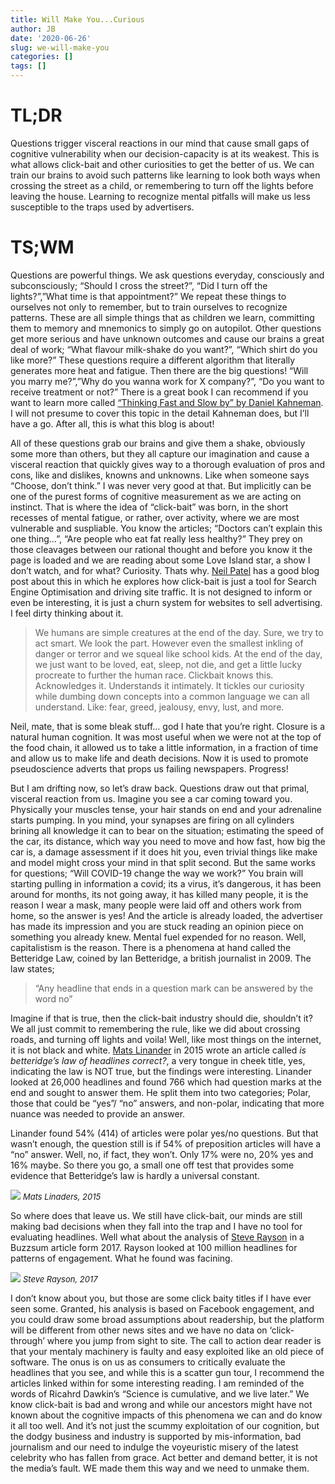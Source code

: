 ```yaml
---
title: Will Make You...Curious
author: JB
date: '2020-06-26'
slug: we-will-make-you
categories: []
tags: []
---
```


# TL;DR

Questions trigger visceral reactions in our mind that cause small gaps of cognitive vulnerability when our decision-capacity is at its weakest. This is what allows click-bait and other curiosities to get the better of us. We can train our brains to avoid such patterns like learning to look both ways when crossing the street as a child, or remembering to turn off the lights before leaving the house. Learning to recognize mental pitfalls will make us less susceptible to the traps used by advertisers.

# TS;WM

Questions are powerful things. We ask questions everyday, consciously and subconsciously; “Should I cross the street?”, “Did I turn off the lights?”,”What time is that appointment?” We repeat these things to ourselves not only to remember, but to train ourselves to recognize patterns. These are all simple things that as children we learn, committing them to memory and mnemonics to simply go on autopilot. Other questions get more serious and have unknown outcomes and cause our brains a great deal of work; “What flavour milk-shake do you want?”, “Which shirt do you like more?” These questions require a different algorithm that literally generates more heat and fatigue. Then there are the big questions! “Will you marry me?”,”Why do you wanna work for X company?”, “Do you want to receive treatment or not?” There is a great book I can recommend if you want to learn more called [“Thinking Fast and Slow by” by Daniel Kahneman](https://www.amazon.co.uk/Thinking-Fast-Slow-Daniel-Kahneman/dp/0141033576). I will not presume to cover this topic in the detail Kahneman does, but I’ll have a go. After all, this is what this blog is about!

All of these questions grab our brains and give them a shake, obviously some more than others, but they all capture our imagination and cause a visceral reaction that quickly gives way to a thorough evaluation of pros and cons, like and dislikes, knowns and unknowns. Like when someone says “Choose, don’t think.” I was never very good at that. But implicitly can be one of the purest forms of cognitive measurement as we are acting on instinct. 
That is where the idea of “click-bait” was born, in the short recesses of mental fatigue, or rather, over activity, where we are most vulnerable and suspliable. You know the articles; “Doctors can’t explain this one thing…”, “Are people who eat fat really less healthy?” They prey on those cleavages between our rational thought and before you know it the page is loaded and we are reading about some Love Island star, a show I don’t watch, and for what? Curiosity. Thats why. [Neil Patel](https://neilpatel.com/blog/why-clickbait-works/) has a good blog post about this in which he explores how click-bait is just a tool for Search Engine Optimisation and driving site traffic. It is not designed to inform or even be interesting, it is just a churn system for websites to sell advertising. I feel dirty thinking about it.

>We humans are simple creatures at the end of the day. Sure, we try to act smart. We look the part. However even the smallest inkling of danger or terror and we squeal like school kids. At the end of the day, we just want to be loved, eat, sleep, not die, and get a little lucky procreate to further the human race. Clickbait knows this. Acknowledges it. Understands it intimately. It tickles our curiosity while dumbing down concepts into a common language we can all understand. Like: fear, greed, jealousy, envy, lust, and more.

Neil, mate, that is some bleak stuff… god I hate that you’re right. Closure is a natural human cognition. It was most useful when we were not at the top of the food chain, it allowed us to take a little information, in a fraction of time and allow us to make life and death decisions. Now it is used to promote pseudoscience adverts that props us failing newspapers. Progress!

But I am drifting now, so let's draw back. Questions draw out that primal, visceral reaction from us. Imagine you see a car coming toward you. Physically your muscles tense, your hair stands on end and your adrenaline starts pumping. In you mind, your synapses are firing on all cylinders brining all knowledge it can to bear on the situation; estimating the speed of the car, its distance, which way you need to move and how fast, how big the car is, a damage assessment if it does hit you, even trivial things like make and model might cross your mind in that split second. But the same works for questions; “Will COVID-19 change the way we work?” You brain will starting pulling in information a covid; its a virus, it's dangerous, it has been around for months, its not going away, it has killed many people, it is the reason I wear a mask, many people were laid off and others work from home, so the answer is yes! And the article is already loaded, the advertiser has made its impression and you are stuck reading an opinion piece on something you already knew. Mental fuel expended for no reason. Well, capitalistism is the reason.
There is a phenomena at hand called the Betteridge Law, coined by Ian Betteridge, a british journalist in 2009. The law states;

> “Any headline that ends in a question mark can be answered by the word no”

Imagine if that is true, then the click-bait industry should die, shouldn't it? We all just commit to remembering the rule, like we did about crossing roads, and turning off lights and voila! Well, like most things on the internet, it is not black and white. [Mats Linander](http://calmerthanyouare.org/2015/03/19/betteridges-law.html) in 2015 wrote an article called *is betteridge's law of headlines correct?*, a very tongue in cheek title, yes, indicating the law is NOT true, but the findings were interesting. Linander looked at 26,000 headlines and found 766 which had question marks at the end and sought to answer them. He split them into two categories; Polar, those that could be “yes”/ “no” answers, and non-polar, indicating that more nuance was needed to provide an answer.

Linander found 54% (414) of articles were polar yes/no questions. But that wasn’t enough, the question still is if 54% of preposition articles will have a “no” answer. Well, no, if fact, they won’t. Only 17% were no, 20% yes and 16% maybe. So there you go, a small one off test that provides some evidence that Betteridge’s law is hardly a universal constant.

<img src="https://calmerthanyouare.org/img/betteridge_answer_pie.png">
<font size="2">*Mats Linaders, 2015*</font>

So where does that leave us. We still have click-bait, our minds are still making bad decisions when they fall into the trap and I have no tool for evaluating headlines. Well what about the analysis of [Steve Rayson](https://buzzsumo.com/blog/most-shared-headlines-study/) in a Buzzsum article form 2017. Rayson looked at 100 million headlines for patterns of engagement. What he found was facining. 

<img src="https://buzzsumo.com/wp-content/resize/uploads/2017/06/TopHeadlinePhrases.jpg__w0">
<font size="2">*Steve Rayson, 2017*</font>

I don’t know about you, but those are some click baity titles if I have ever seen some. Granted, his analysis is based on Facebook engagement, and you could draw some broad assumptions about readership, but the platform will be different from other news sites and we have no data on ‘click-through’ where you jump from sight to site.
The call to action dear reader is that your mentaly machinery is faulty and easy exploited like an old piece of software. The onus is on us as consumers to critically evaluate the headlines that you see, and while this is a scatter gun tour, I recommend the articles linked within for some interesting reading. I am reminded of the words of Ricahrd Dawkin’s “Science is cumulative, and we live later.” We know click-bait is bad and wrong and while our ancestors might have not known about the cognitive impacts of this phenomena we can and do know it all too well. And it’s not just the scummy exploitation of our cognition, but the dodgy business and industry is supported by mis-information, bad journalism and our need to indulge the voyeuristic misery of the latest celebrity who has fallen from grace. Act better and demand better, it is not the media’s fault. WE made them this way and we need to unmake them.
